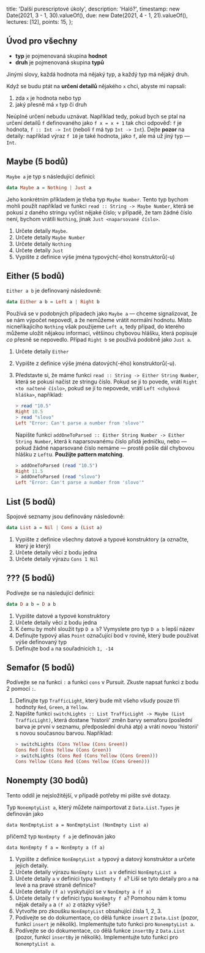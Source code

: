   title: 'Další purescriptové úkoly',
  description: 'Haló?',
  timestamp: new Date(2021, 3 - 1, 30).valueOf(),
  due: new Date(2021, 4 - 1, 21).valueOf(),
  lectures: [12],
  points: 15,
};

## Úvod pro všechny

- **typ** je pojmenovaná skupina **hodnot**
- **druh** je pojmenovaná skupina **typů**

Jinými slovy, každá hodnota má nějaký typ, a každý typ má nějaký druh.

Když se budu ptát na **určení detailů** nějakého `x` chci, abyste mi napsali:

1. zda `x` je hodnota nebo typ
2. jaký přesně má `x` typ či druh

Neúplné určení nebudu uznávat. Například tedy, pokud bych se ptal na určení detailů `f` definovaného jako `f x = x + 1` tak chci odpověď: `f` je hodnota, `f :: Int -> Int` (neboli `f` má typ `Int -> Int`). Dejte **pozor** na detaily: například výraz `f 10` je také hodnota, jako `f`, ale má už jiný typ — `Int`.

## Maybe (5 bodů)

`Maybe a` je typ s následující definicí:

```haskell
data Maybe a = Nothing | Just a
```

Jeho konkrétním příkladem je třeba typ `Maybe Number`. Tento typ bychom mohli použít například ve funkci `read :: String -> Maybe Number`, která se pokusí z daného stringu vyčíst nějaké číslo; v případě, že tam žádné číslo není, bychom vrátili `Nothing`, jinak `Just <naparsované číslo>`.

1. Určete detaily `Maybe`.
2. Určete detaily `Maybe Number`
3. Určete detaily `Nothing`
4. Určete detaily `Just`
5. Vypište z definice výše jména typových(-ého) konstruktorů(-u)

## Either (5 bodů)

`Either a b` je definovaný následovně:

```haskell
data Either a b = Left a | Right b
```

Používá se v podobných případech jako `Maybe a` — chceme signalizovat, že se nám výpočet nepovedl, a že nemůžeme vrátit normální hodnotu. Místo nicneříkajícího `Nothing` však použijeme `Left a`, tedy případ, do kterého můžeme uložit nějakou informaci, většinou chybovou hlášku, která popisuje _co_ přesně se nepovedlo. Případ `Right b` se používá podobně jako `Just a`.

1. Určete detaily `Either`
2. Vypište z definice výše jména datových(-ého) konstruktorů(-u).
3. Představte si, že máme funkci `read :: String -> Either String Number`, která se pokusí načíst ze stringu číslo. Pokud se jí to povede, vrátí `Right <to načtené číslo>`, pokud se jí to nepovede, vrátí `Left <chybová hláška>`, například:

   ```haskell
   > read "10.5"
   Right 10.5
   > read "slovo"
   Left "Error: Can't parse a number from 'slovo'"
   ```

   Napište funkci `addOneToParsed :: Either String Number -> Either String Number`, která k naparsovanému číslo přidá jedničku, nebo — pokud žádné naparsované číslo nemáme — prostě pošle dál chybovou hlášku z `Left`u. **Použijte pattern matching**.

   ```haskell
   > addOneToParsed (read "10.5")
   Right 11.5
   > addOneToParsed (read "slovo")
   Left "Error: Can't parse a number from 'slovo'"
   ```

## List (5 bodů)

Spojové seznamy jsou definovány následovně:

```haskell
data List a = Nil | Cons a (List a)
```

1. Vypište z definice všechny datové a typové konstruktory (a označte, který je který)
2. Určete detaily věcí z bodu jedna
3. Určete detaily výrazu `Cons 1 Nil`

## ??? (5 bodů)

Podívejte se na následující definici:

```haskell
data D a b = D a b
```

1. Vypište datové a typové konstruktory
2. Určete detaily věcí z bodu jedna
3. K čemu by mohl sloužit typ `D a b`? Vymyslete pro typ `D a b` lepší název
4. Definujte typový alias `Point` označující bod v rovině, který bude používat výše definovaný typ
5. Definujte bod `a` na souřadnicích `1, -14`

## Semafor (5 bodů)

Podívejte se na funkci `:` a funkci `cons` v Pursuit. Zkuste napsat funkci z bodu 2 pomocí `:`.

1. Definujte typ `TrafficLight`, který bude mít všeho všudy pouze tři hodnoty `Red`, `Green`, a `Yellow`.
2. Napište funkci `switchLights :: List TrafficLight -> Maybe (List TrafficLight)`, která dostane 'historii' změn barvy semaforu (poslední barva je první v seznamu, předposlední druhá atp) a vrátí novou 'historii' s novou současnou barvou. Například:
   ```haskell
   > switchLights (Cons Yellow (Cons Green))
   Cons Red (Cons Yellow (Cons Green))
   > switchLights (Cons Red (Cons Yellow (Cons Green)))
   Cons Yellow (Cons Red (Cons Yellow (Cons Green)))
   ```

## Nonempty (30 bodů)

Tento oddíl je nejsložitější, v případě potřeby mi pište své dotazy.

Typ `NonemptyList a`, který můžete naimportovat z `Data.List.Types` je definován jako

```
data NonEmptyList a = NonEmptyList (NonEmpty List a)
```

přičemž typ `NonEmpty f a` je definován jako

```
data NonEmpty f a = NonEmpty a (f a)
```

1. Vypište z definice `NonEmptyList a` typový a datový konstruktor a určete jejich detaily.
2. Určete detaily výrazu `NonEmpty List a` v definici `NonEmptyList a`
3. Určete detaily `a` v definici typu `NonEmpty f a`? Liší se tyto detaily pro `a` na levé a na pravé straně definice?
4. Určete detaily `(f a)` vyskytující se v `NonEmpty a (f a)`
5. Určete detaily `f` v definici typu `NonEmpty f a`? Pomohou nám k tomu nějak detaily `a` a `(f a)` z otázky výše?
6. Vytvořte pro zkoušku `NonEmptyList` obsahující čísla 1, 2, 3.
7. Podívejte se do dokumentace, co dělá funkce `insert` z `Data.List` (pozor, funkcí `insert` je několik). Implementujte tuto funkci pro `NonemptyList a`.
8. Podívejte se do dokumentace, co dělá funkce `insertBy` z `Data.List` (pozor, funkcí `insertBy` je několik). Implementujte tuto funkci pro `NonemptyList a`.
